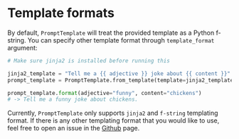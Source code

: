 # Template formats

By default, `PromptTemplate` will treat the provided template as a Python f-string. You can specify other template format through `template_format` argument:

```python
# Make sure jinja2 is installed before running this

jinja2_template = "Tell me a {{ adjective }} joke about {{ content }}"
prompt_template = PromptTemplate.from_template(template=jinja2_template, template_format="jinja2")

prompt_template.format(adjective="funny", content="chickens")
# -> Tell me a funny joke about chickens.
```

Currently, `PromptTemplate` only supports `jinja2` and `f-string` templating format. If there is any other templating format that you would like to use, feel free to open an issue in the [Github](https://github.com/hwchase17/langchain/issues) page.

